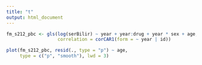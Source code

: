```yaml
---
title: "t"
output: html_document
---
```


```r
fm_s212_pbc <- gls(log(serBilir) ~ year + year:drug + year * sex + age, data = pbc2,
                   correlation = corCAR1(form = ~ year | id))

plot(fm_s212_pbc, resid(., type = "p") ~ age, 
     type = c("p", "smooth"), lwd = 3)
```

